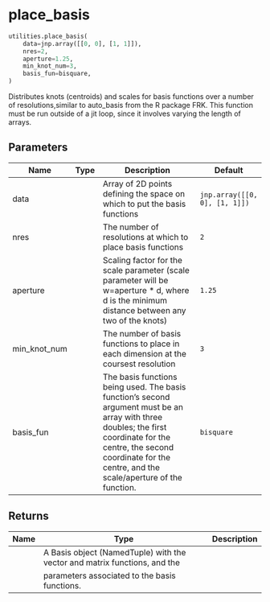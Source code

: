 # place_basis { #jaxidem.utilities.place_basis }

```python
utilities.place_basis(
    data=jnp.array([[0, 0], [1, 1]]),
    nres=2,
    aperture=1.25,
    min_knot_num=3,
    basis_fun=bisquare,
)
```

Distributes knots (centroids) and scales for basis functions over a
number of resolutions,similar to auto_basis from the R package FRK.
This function must be run outside of a jit loop, since it involves
varying the length of arrays.

## Parameters {.doc-section .doc-section-parameters}

| Name         | Type   | Description                                                                                                                                                                                                                  | Default                       |
|--------------|--------|------------------------------------------------------------------------------------------------------------------------------------------------------------------------------------------------------------------------------|-------------------------------|
| data         |        | Array of 2D points defining the space on which to put the basis functions                                                                                                                                                    | `jnp.array([[0, 0], [1, 1]])` |
| nres         |        | The number of resolutions at which to place basis functions                                                                                                                                                                  | `2`                           |
| aperture     |        | Scaling factor for the scale parameter (scale parameter will be w=aperture * d, where d is the minimum distance between any two of the knots)                                                                                | `1.25`                        |
| min_knot_num |        | The number of basis functions to place in each dimension at the coursest resolution                                                                                                                                          | `3`                           |
| basis_fun    |        | The basis functions being used. The basis function's second argument must be an array with three doubles; the first coordinate for the centre, the second coordinate for the centre, and the scale/aperture of the function. | `bisquare`                    |

## Returns {.doc-section .doc-section-returns}

| Name   | Type                                                                      | Description   |
|--------|---------------------------------------------------------------------------|---------------|
|        | A Basis object (NamedTuple) with the vector and matrix functions, and the |               |
|        | parameters associated to the basis functions.                             |               |